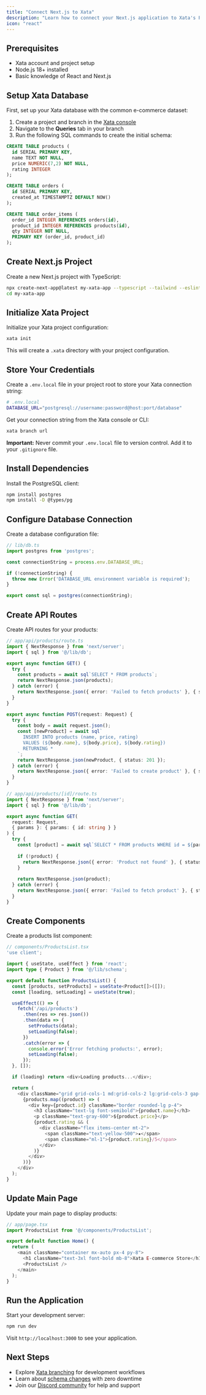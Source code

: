 ```yaml
---
title: "Connect Next.js to Xata"
description: "Learn how to connect your Next.js application to Xata's PostgreSQL platform. Get started with Next.js and PostgreSQL for scalable web applications."
icon: "react"
---
```


## Prerequisites

- Xata account and project setup
- Node.js 18+ installed
- Basic knowledge of React and Next.js

## Setup Xata Database

First, set up your Xata database with the common e-commerce dataset:

1. Create a project and branch in the [Xata console](https://console.xata.io)
2. Navigate to the **Queries** tab in your branch
3. Run the following SQL commands to create the initial schema:

```sql
CREATE TABLE products (
  id SERIAL PRIMARY KEY,
  name TEXT NOT NULL,
  price NUMERIC(7,2) NOT NULL,
  rating INTEGER
);

CREATE TABLE orders (
  id SERIAL PRIMARY KEY,
  created_at TIMESTAMPTZ DEFAULT NOW()
);

CREATE TABLE order_items (
  order_id INTEGER REFERENCES orders(id),
  product_id INTEGER REFERENCES products(id),
  qty INTEGER NOT NULL,
  PRIMARY KEY (order_id, product_id)
);
```

## Create Next.js Project

Create a new Next.js project with TypeScript:

```bash
npx create-next-app@latest my-xata-app --typescript --tailwind --eslint
cd my-xata-app
```

## Initialize Xata Project

Initialize your Xata project configuration:

```bash
xata init
```

This will create a `.xata` directory with your project configuration.

## Store Your Credentials

Create a `.env.local` file in your project root to store your Xata connection string:

```bash
# .env.local
DATABASE_URL="postgresql://username:password@host:port/database"
```

Get your connection string from the Xata console or CLI:

```bash
xata branch url
```

**Important:** Never commit your `.env.local` file to version control. Add it to your `.gitignore` file.

## Install Dependencies

Install the PostgreSQL client:

```bash
npm install postgres
npm install -D @types/pg
```

## Configure Database Connection

Create a database configuration file:

```typescript
// lib/db.ts
import postgres from 'postgres';

const connectionString = process.env.DATABASE_URL;

if (!connectionString) {
  throw new Error('DATABASE_URL environment variable is required');
}

export const sql = postgres(connectionString);
```

## Create API Routes

Create API routes for your products:

```typescript
// app/api/products/route.ts
import { NextResponse } from 'next/server';
import { sql } from '@/lib/db';

export async function GET() {
  try {
    const products = await sql`SELECT * FROM products`;
    return NextResponse.json(products);
  } catch (error) {
    return NextResponse.json({ error: 'Failed to fetch products' }, { status: 500 });
  }
}

export async function POST(request: Request) {
  try {
    const body = await request.json();
    const [newProduct] = await sql`
      INSERT INTO products (name, price, rating)
      VALUES (${body.name}, ${body.price}, ${body.rating})
      RETURNING *
    `;
    return NextResponse.json(newProduct, { status: 201 });
  } catch (error) {
    return NextResponse.json({ error: 'Failed to create product' }, { status: 500 });
  }
}
```

```typescript
// app/api/products/[id]/route.ts
import { NextResponse } from 'next/server';
import { sql } from '@/lib/db';

export async function GET(
  request: Request,
  { params }: { params: { id: string } }
) {
  try {
    const [product] = await sql`SELECT * FROM products WHERE id = ${params.id}`;
    
    if (!product) {
      return NextResponse.json({ error: 'Product not found' }, { status: 404 });
    }
    
    return NextResponse.json(product);
  } catch (error) {
    return NextResponse.json({ error: 'Failed to fetch product' }, { status: 500 });
  }
}
```

## Create Components

Create a products list component:

```typescript
// components/ProductsList.tsx
'use client';

import { useState, useEffect } from 'react';
import type { Product } from '@/lib/schema';

export default function ProductsList() {
  const [products, setProducts] = useState<Product[]>([]);
  const [loading, setLoading] = useState(true);

  useEffect(() => {
    fetch('/api/products')
      .then(res => res.json())
      .then(data => {
        setProducts(data);
        setLoading(false);
      })
      .catch(error => {
        console.error('Error fetching products:', error);
        setLoading(false);
      });
  }, []);

  if (loading) return <div>Loading products...</div>;

  return (
    <div className="grid grid-cols-1 md:grid-cols-2 lg:grid-cols-3 gap-4">
      {products.map((product) => (
        <div key={product.id} className="border rounded-lg p-4">
          <h3 className="text-lg font-semibold">{product.name}</h3>
          <p className="text-gray-600">${product.price}</p>
          {product.rating && (
            <div className="flex items-center mt-2">
              <span className="text-yellow-500">★</span>
              <span className="ml-1">{product.rating}/5</span>
            </div>
          )}
        </div>
      ))}
    </div>
  );
}
```

## Update Main Page

Update your main page to display products:

```typescript
// app/page.tsx
import ProductsList from '@/components/ProductsList';

export default function Home() {
  return (
    <main className="container mx-auto px-4 py-8">
      <h1 className="text-3xl font-bold mb-8">Xata E-commerce Store</h1>
      <ProductsList />
    </main>
  );
}
```



## Run the Application

Start your development server:

```bash
npm run dev
```

Visit `http://localhost:3000` to see your application.

## Next Steps

- Explore [Xata branching](/core-concepts/branching) for development workflows
- Learn about [schema changes](/core-concepts/schema-changes) with zero downtime
- Join our [Discord community](https://discord.gg/xata) for help and support 